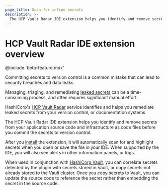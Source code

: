 ```yaml
---
page_title: Scan for inline secrets
description: >-
  The HCP Vault Radar IDE extension helps you identify and remove secrets from your application source code and infrastructure as code files before you commit to version control.
---
```


# HCP Vault Radar IDE extension overview

@include 'beta-feature.mdx'

Committing secrets to version control is a common mistake that can lead to
security breaches and data leaks. 

Managing, triaging, and remediating [leaked
secrets](/well-architected-framework/secure-systems/secrets/manage-leaked-secrets)
can be a time-consuming process, and often requires significant manual effort.

HashiCorp's [HCP Vault Radar](https://portal.cloud.hashicorp.com/sign-in)
service identifies and helps you remediate leaked secrets from your version
control, or documentation systems.

The HCP Vault Radar IDE extension helps you identify and remove secrets from your
application source code and infrastructure as code files before you commit the secrets to
version control.

After you [install](/hcp/docs/vault-radar/ide/install/vscode) the extension, it
will automatically scan for and highlight secrets when you open or save the file
in your IDE. When supported by the IDE, you will also see alerts in other
information panels, or logs.

When used in conjunction with [HashiCorp Vault](/vault/tutorials/get-started),
you can correlate secrets detected by the plugin with secrets stored in Vault,
or copy secrets not already stored to the Vault cluster. Once you copy secrets
to Vault, you can update the source code to reference the secret rather than
embedding the secret in the source code.
